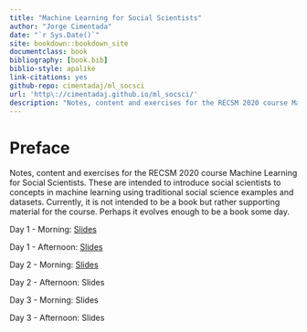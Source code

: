 ```yaml
--- 
title: "Machine Learning for Social Scientists"
author: "Jorge Cimentada"
date: "`r Sys.Date()`"
site: bookdown::bookdown_site
documentclass: book
bibliography: [book.bib]
biblio-style: apalike
link-citations: yes
github-repo: cimentadaj/ml_socsci
url: 'http\://cimentadaj.github.io/ml_socsci/'
description: "Notes, content and exercises for the RECSM 2020 course Machine Learning for Social Scientists."
---
```


# Preface {-}

Notes, content and exercises for the RECSM 2020 course Machine Learning for Social Scientists. These are intended to introduce social scientists to concepts in machine learning using traditional social science examples and datasets. Currently, it is not intended to be a book but rather supporting material for the course. Perhaps it evolves enough to be a book some day.

Day 1 - Morning: [Slides](./slides/day1_morning/01_introduction.html)

Day 1 - Afternoon: [Slides](./slides/day1_afternoon/02_regularization_afternoon.html)

Day 2 - Morning: [Slides](./slides/day2_morning/03_loss_trees.html)

Day 2 - Afternoon: Slides

Day 3 - Morning: Slides

Day 3 - Afternoon: Slides

